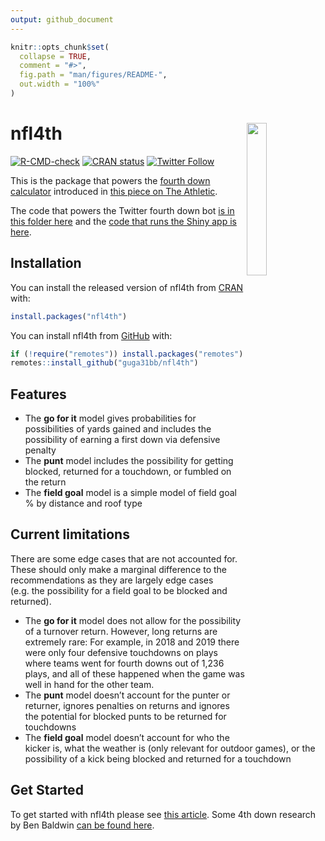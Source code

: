 ```yaml
---
output: github_document
---
```


<!-- README.md is generated from README.Rmd. Please edit that file -->

```r
knitr::opts_chunk$set(
  collapse = TRUE,
  comment = "#>",
  fig.path = "man/figures/README-",
  out.width = "100%"
)
```

# **nfl4th** <img src="man/figures/logo.png" align="right" width="25%" min-width="120px"/>

<!-- badges: start -->
[![R-CMD-check](https://github.com/guga31bb/nfl4th/workflows/R-CMD-check/badge.svg)](https://github.com/guga31bb/nfl4th/actions)
[![CRAN status](https://www.r-pkg.org/badges/version-last-release/nfl4th)](https://CRAN.R-project.org/package=nfl4th)
[![Twitter Follow](https://img.shields.io/twitter/follow/ben_bot_baldwin.svg?style=social)](https://twitter.com/ben_bot_baldwin)
<!-- badges: end -->

This is the package that powers the [fourth down calculator](https://rbsdm.com/stats/fourth_calculator) introduced in [this piece on The Athletic](https://theathletic.com/2144214/2020/10/28/nfl-fourth-down-decisions-the-math-behind-the-leagues-new-aggressiveness/).

The code that powers the Twitter fourth down bot [is in this folder here](https://github.com/guga31bb/fourth_calculator/tree/main/bot) and the [code that runs the Shiny app is here](https://github.com/guga31bb/fourth_calculator/blob/main/app.R).

## Installation

You can install the released version of nfl4th from [CRAN](https://CRAN.R-project.org) with:

``` r
install.packages("nfl4th")
```

You can install nfl4th from [GitHub](https://github.com/) with:

``` r
if (!require("remotes")) install.packages("remotes")
remotes::install_github("guga31bb/nfl4th")
```

## Features

* The **go for it** model gives probabilities for possibilities of yards gained and includes the possibility of earning a first down via defensive penalty
* The **punt** model includes the possibility for getting blocked, returned for a touchdown, or fumbled on the return
* The **field goal** model is a simple model of field goal % by distance and roof type

## Current limitations

There are some edge cases that are not accounted for. These should only make a marginal difference to the recommendations as they are largely edge cases (e.g. the possibility for a field goal to be blocked and returned).

* The **go for it** model does not allow for the possibility of a turnover return. However, long returns are extremely rare: For example, in 2018 and 2019 there were only four defensive touchdowns on plays where teams went for fourth downs out of 1,236 plays, and all of these happened when the game was well in hand for the other team.
* The **punt** model doesn’t account for the punter or returner, ignores penalties on returns and ignores the potential for blocked punts to be returned for touchdowns
* The **field goal** model doesn’t account for who the kicker is, what the weather is (only relevant for outdoor games), or the possibility of a kick being blocked and returned for a touchdown

## Get Started

To get started with nfl4th please see [this article](https://guga31bb.github.io/nfl4th/articles/articles/nfl4th.html). Some 4th down research by Ben Baldwin [can be found here](https://guga31bb.github.io/nfl4th/articles/articles/4th-down-research.html).
